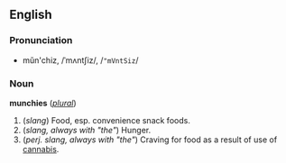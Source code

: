 ==English==
===Pronunciation===
*mŭn'chiz, /ˈmʌntʃiz/, /<tt>"mVntSiz</tt>/

===Noun===
'''munchies''' (''[[plural]]'')

#(''slang'') Food, esp. convenience snack foods.
#(''slang, always with "the"'') Hunger.
#(''perj. slang, always with "the"'') Craving for food as a result of use of [[cannabis]].